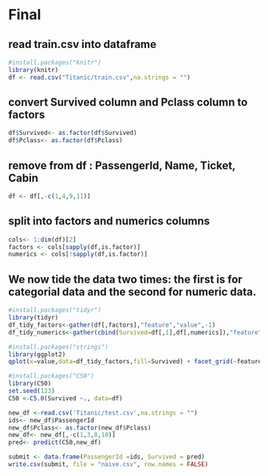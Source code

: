# Final 

## read train.csv into dataframe

```{r}
#install.packages("knitr")
library(knitr)
df <- read.csv("Titanic/train.csv",na.strings = "")

```

## convert Survived column and Pclass column to factors

```{r}
df$Survived<- as.factor(df$Survived)
df$Pclass<- as.factor(df$Pclass)
```

## remove from df : PassengerId, Name, Ticket, Cabin

```{r}
df <- df[,-c(1,4,9,11)]
```

## split into factors and numerics columns

```{r}
cols<- 1:dim(df)[2]
factors <- cols[sapply(df,is.factor)]
numerics <- cols[!sapply(df,is.factor)]
```


## We now tide the data two times: the first is for categorial data and the second for numeric data.

```{r}
#install.packages("tidyr")
library(tidyr)
df_tidy_factors<-gather(df[,factors],"feature","value",-1)
df_tidy_numerics<-gather(cbind(Survived=df[,1],df[,numerics]),"feature","value",-1)
```
```{r}
#install.packages("stringi")
library(ggplot2)
qplot(x=value,data=df_tidy_factors,fill=Survived) + facet_grid(~feature,scales="free")
```



```{r}
#install.packages("C50")
library(C50)
set.seed(123)
C50 <-C5.0(Survived ~., data=df)
```



```{r}
new_df <-read.csv('Titanic/test.csv',na.strings = "")
ids<- new_df$PassengerId
new_df$Pclass<- as.factor(new_df$Pclass)
new_df<- new_df[,-c(1,3,8,10)]
pred<- predict(C50,new_df)
```


```{r}
submit <- data.frame(PassengerId =ids, Survived = pred)
write.csv(submit, file = "naive.csv", row.names = FALSE)
```


